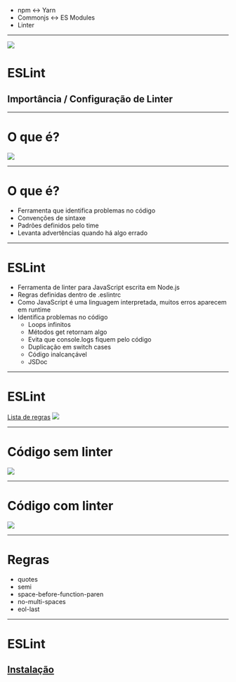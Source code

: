

<Block centralized>
  <ul>
    <li>npm ↔ Yarn</li>
    <li>Commonjs ↔ ES Modules</li>
    <li>Linter</li>
  </ul>
</Block>

---

<Block>
  <Block centralized>
    <Image
      src="https://seeklogo.com/images/E/eslint-logo-DDFB6EBCF6-seeklogo.com.png"
      height={300}
      width={300}
    />
  </Block>
  <h1>ESLint</h1>
  <h2>Importância / Configuração de Linter</h2>
</Block>

---

<Block>
  <h1>O que é?</h1>
  <Block centralized>
    <Image
      src="https://media4.giphy.com/media/8rtbZnQ5yH2XtKHB3q/giphy.gif?cid=ecf05e47t8yjohs2lt8cuthsu33affthwfdheyttlkxm4jzx&rid=giphy.gif&ct=g"
      height={600}
      width={600}
    />
  </Block>
</Block>

---

# O que é?

- Ferramenta que identifica problemas no código
- Convenções de sintaxe
- Padrões definidos pelo time
- Levanta advertências quando há algo errado

---

# ESLint

- Ferramenta de linter para JavaScript escrita em Node.js
- Regras definidas dentro de .eslintrc
- Como JavaScript é uma linguagem interpretada, muitos erros aparecem em runtime
- Identifica problemas no código
  - Loops infinitos
  - Métodos get retornam algo
  - Evita que console.logs fiquem pelo código
  - Duplicação em switch cases
  - Código inalcançável
  - JSDoc

---

# ESLint
[Lista de regras](https://eslint.org/docs/rules/)
<Image
  src="https://i.ibb.co/FVgBjsN/Screen-Shot-2022-02-14-at-18-22-03.png"
/>

---

# Código sem linter
<Block centralized>
  <Image
    src="https://i.ibb.co/Dr0c4Zq/Screen-Shot-2022-02-14-at-18-58-38.png"
    height={500}
    width={1200}
  />
</Block>

---

# Código com linter
<Block centralized>
  <Image
    src="https://i.ibb.co/VgzV54r/Screen-Shot-2022-02-14-at-19-02-43.png"
    height={500}
    width={1200}
  />
</Block>

---

# Regras
- quotes
- semi
- space-before-function-paren
- no-multi-spaces
- eol-last

---

# ESLint
## [Instalação](https://eslint.org/docs/user-guide/getting-started)
